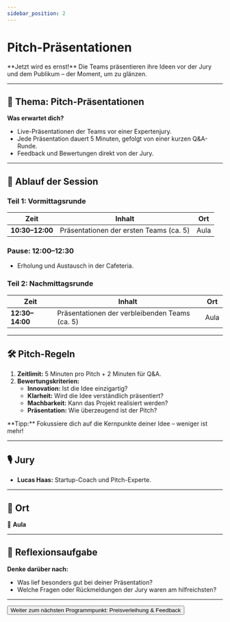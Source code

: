 ```yaml
---
sidebar_position: 2
---
```


# Pitch-Präsentationen

<Admonition type="info" icon="🎤">
  **Jetzt wird es ernst!**  
  Die Teams präsentieren ihre Ideen vor der Jury und dem Publikum – der Moment, um zu glänzen.
</Admonition>

---

## 🎯 **Thema:** Pitch-Präsentationen

**Was erwartet dich?**  
- Live-Präsentationen der Teams vor einer Expertenjury.  
- Jede Präsentation dauert 5 Minuten, gefolgt von einer kurzen Q&A-Runde.  
- Feedback und Bewertungen direkt von der Jury.

---

## 📝 **Ablauf der Session**

### **Teil 1: Vormittagsrunde**  
| **Zeit**       | **Inhalt**                                 | **Ort**   |
|----------------|-------------------------------------------|-----------|
| **10:30–12:00** | Präsentationen der ersten Teams (ca. 5)    | Aula      |

### **Pause: 12:00–12:30**  
- Erholung und Austausch in der Cafeteria.  

### **Teil 2: Nachmittagsrunde**  
| **Zeit**       | **Inhalt**                                 | **Ort**   |
|----------------|-------------------------------------------|-----------|
| **12:30–14:00** | Präsentationen der verbleibenden Teams (ca. 5) | Aula      |

---

## 🛠️ **Pitch-Regeln**

1. **Zeitlimit:** 5 Minuten pro Pitch + 2 Minuten für Q&A.  
2. **Bewertungskriterien:**  
   - **Innovation:** Ist die Idee einzigartig?  
   - **Klarheit:** Wird die Idee verständlich präsentiert?  
   - **Machbarkeit:** Kann das Projekt realisiert werden?  
   - **Präsentation:** Wie überzeugend ist der Pitch?  

<Admonition type="tip" icon="💡">
  **Tipp:** Fokussiere dich auf die Kernpunkte deiner Idee – weniger ist mehr!
</Admonition>

---

## 🎙️ **Jury**

- **Lucas Haas:** Startup-Coach und Pitch-Experte.  

---

## 📍 **Ort**

📍 **Aula**  


---

## 🚀 **Reflexionsaufgabe**

**Denke darüber nach:**  
- Was lief besonders gut bei deiner Präsentation?  
- Welche Fragen oder Rückmeldungen der Jury waren am hilfreichsten?  

---

<Button destination="/roadmap/docs/startup-basics/yfn-school/day5/awards-feedback">
  Weiter zum nächsten Programmpunkt: Preisverleihung & Feedback
</Button>